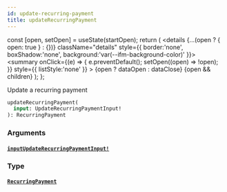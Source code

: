 ```yaml
---
id: update-recurring-payment
title: updateRecurringPayment
---
```









  const [open, setOpen] = useState(startOpen);
  return (
    <details {...(open ? { open: true } : {})} className="details" style={{ border:'none', boxShadow:'none', background:'var(--ifm-background-color)' }}>
      <summary
        onClick={(e) => {
          e.preventDefault();
          setOpen((open) => !open);
        }}
        style={{ listStyle:'none' }}
      >
      {open ? dataOpen : dataClose}
      </summary>
      {open && children}
    </details>
  );
};








Update a recurring payment


```graphql
updateRecurringPayment(
  input: UpdateRecurringPaymentInput!
): RecurringPayment
```




### Arguments

#### [`input`](#)<Bullet />[`UpdateRecurringPaymentInput!`](/docs/api/types/inputs/update-recurring-payment-input)  
> 
> 
> 
> 

### Type

#### [`RecurringPayment`](/docs/api/types/objects/recurring-payment)  
> 
> 
> 
> 



